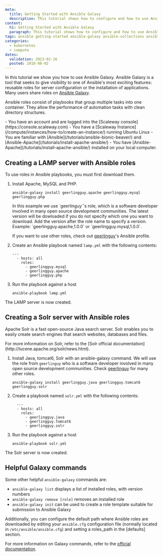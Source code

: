 ```yaml
---
meta:
  title: Getting Started with Ansible Galaxy
  description: This tutorial shows how to configure and how to use Ansible Galaxy
content:
  h1: Getting Started with Ansible Galaxy
  paragraph: This tutorial shows how to configure and how to use Ansible Galaxy
tags: ansible getting-started ansible-galaxy ansible-collections ansible-galaxy-module
categories:
  - kubernetes
  - compute
dates:
  validation: 2023-02-16
  posted: 2018-08-02
---
```


In this tutorial we show you how to use Ansible Galaxy. Ansible Galaxy is a tool that seeks to give visibility to one of Ansible's most exciting features: reusable roles for server configuration or the installation of applications. Many users share roles on [Ansible Galaxy](https://galaxy.ansible.com/home).

Ansible roles consist of playbooks that group multiple tasks into one container. They allow the performance of automation tasks with clean directory structures.

<Macro id="iam-requirements" />
 
<Message type="requirement">
  - You have an account and are logged into the [Scaleway console](https://console.scaleway.com)
  - You have a [Scaleway Instance](/compute/instances/how-to/create-an-instance/) running Ubuntu Linux
  - You are familiar with [Ansible](/tutorials/ansible-bionic-beaver/) and [Ansible-Apache](/tutorials/install-apache-ansible/)
  - You have [Ansible-Apache](/tutorials/install-apache-ansible/) installed on your local computer. 
</Message>

## Creating a LAMP server with Ansible roles

To use roles in Ansible playbooks, you must first download them.

1. Install Apache, MySQL and PHP. 
    ```
    ansible-galaxy install geerlingguy.apache geerlingguy.mysql geerlingguy.php
    ```

    <Message type="note">
      In this example we use `geerlinguy`'s role, which is a software developer involved in many open source development communities. The latest version will be dowloaded if you do not specify which one you want to download. Add the version after the role name to specify a version. Example: `geerlingguy.apache,1.0.0` or `geerlingguy.mysql,1.0.0`. 
      
      If you want to use other roles, check out [geerlinguy](https://galaxy.ansible.com/geerlingguy)'s Ansible profile.

    </Message>
2. Create an Ansible playbook named `lamp.yml` with the following contents:
    ```
    ---
      - hosts: all
        roles:
          - geerlingguy.mysql
          - geerlingguy.apache
          - geerlingguy.php
    ```
3. Run the playbook against a host
    ```
    ansible-playbook lamp.yml
    ```

The LAMP server is now created.

## Creating a Solr server with Ansible roles

Apache Solr is a fast open-source Java search server. Solr enables you to easily create search engines that search websites, databases and files. 

<Message type="note">
  For more information on Solr, refer to the [Solr official documentation](http://lucene.apache.org/solr/news.html).
</Message>

1. Install Java, tomcat6, Solr with an ansible-galaxy command. We will use the role from `geerlinguy` who is a software developer involved in many open source development communities. Check [geerlinguy](https://galaxy.ansible.com/geerlingguy) for many other roles.
    ```
    ansible-galaxy install geerlingguy.java geerlingguy.tomcat6 geerlingguy.solr
    ```
2. Create a playbook named `solr.yml` with the following contents:
    ```
      ---
      - hosts: all
        roles:
          - geerlingguy.java
          - geerlingguy.tomcat6
          - geerlingguy.solr
    ```
3. Run the playbook against a host
    ```
    ansible-playbook solr.yml
    ```

The Solr server is now created. 

## Helpful Galaxy commands

Some other helpful `ansible-galaxy` commands are:

  - `ansible-galaxy list` displays a list of installed roles, with version numbers
  - `ansible-galaxy remove [role]` removes an installed role
  - `ansible-galaxy init` can be used to create a role template suitable for submission to Ansible Galaxy

Additionally, you can configure the default path where Ansible roles are downloaded by editing your `ansible.cfg` configuration file (normally located in `/etc/ansible/ansible.cfg`) and setting a roles_path in the [defaults] section.

For more information on Galaxy commands, refer to the [official documentation](https://docs.ansible.com/ansible/2.4/ansible-galaxy.html#actions).
